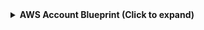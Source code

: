 <details>
<summary><b>AWS Account Blueprint (Click to expand)</b></summary>

```json showLineNumbers
{
  "identifier": "awsAccount",
  "title": "AWS Account",
  "icon": "AWS",
  "schema": {
    "properties": {},
    "required": []
  },
  "mirrorProperties": {},
  "calculationProperties": {},
  "aggregationProperties": {},
  "relations": {}
}
```

</details>
